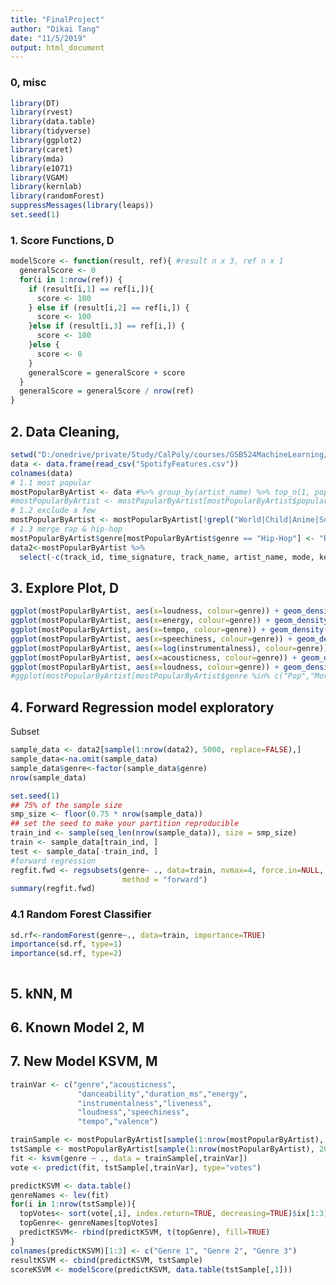 ---
title: "FinalProject"
author: "Dikai Tang"
date: "11/5/2019"
output: html_document
---

### 0, misc
```{R warning = False, message = F, error = F}
library(DT)
library(rvest)
library(data.table)
library(tidyverse)
library(ggplot2)
library(caret)
library(mda)
library(e1071)
library(VGAM)
library(kernlab)
library(randomForest)
suppressMessages(library(leaps))
set.seed(1)
```

### 1. Score Functions, D
``` {R} 
modelScore <- function(result, ref){ #result n x 3, ref n x 1
  generalScore <- 0
  for(i in 1:nrow(ref)) {
    if (result[i,1] == ref[i,]){
      score <- 100
    } else if (result[i,2] == ref[i,]) {
      score <- 100
    }else if (result[i,3] == ref[i,]) {
      score <- 100
    }else {
      score <- 0
    }
    generalScore = generalScore + score
  }
  generalScore = generalScore / nrow(ref)
}
```
## 2. Data Cleaning, 
```{R warning = F,message= F}
setwd("D:/onedrive/private/Study/CalPoly/courses/GSB524MachineLearning/assignments/FinalProject/")
data <- data.frame(read_csv("SpotifyFeatures.csv"))
colnames(data)
# 1.1 most popular
mostPopularByArtist <- data #%>% group_by(artist_name) %>% top_n(1, popularity) %>% data.frame() 
#mostPopularByArtist <- mostPopularByArtist[mostPopularByArtist$popularity > 30, ]
# 1.2 exclude a few 
mostPopularByArtist <- mostPopularByArtist[!grepl("World|Child|Anime|Soundtrack", mostPopularByArtist$genre),]
# 1.3 merge rap & hip-hop
mostPopularByArtist$genre[mostPopularByArtist$genre == "Hip-Hop"] <- "Rap"
data2<-mostPopularByArtist %>%
  select(-c(track_id, time_signature, track_name, artist_name, mode, key, popularity))

```

## 3. Explore Plot, D
```{R}

ggplot(mostPopularByArtist, aes(x=loudness, colour=genre)) + geom_density()
ggplot(mostPopularByArtist, aes(x=energy, colour=genre)) + geom_density()
ggplot(mostPopularByArtist, aes(x=tempo, colour=genre)) + geom_density()
ggplot(mostPopularByArtist, aes(x=speechiness, colour=genre)) + geom_density()
ggplot(mostPopularByArtist, aes(x=log(instrumentalness), colour=genre)) + geom_density()
ggplot(mostPopularByArtist, aes(x=acousticness, colour=genre)) + geom_density()
ggplot(mostPopularByArtist, aes(x=loudness, colour=genre)) + geom_density()
#ggplot(mostPopularByArtist[mostPopularByArtist$genre %in% c("Pop","Movie","Classical"),], aes(x=loudness, colour=genre)) + geom_density()

```



## 4. Forward Regression model exploratory
Subset
```{r}
sample_data <- data2[sample(1:nrow(data2), 5000, replace=FALSE),]
sample_data<-na.omit(sample_data)
sample_data$genre<-factor(sample_data$genre)
nrow(sample_data)
```

```{r}
set.seed(1)
## 75% of the sample size
smp_size <- floor(0.75 * nrow(sample_data))
## set the seed to make your partition reproducible
train_ind <- sample(seq_len(nrow(sample_data)), size = smp_size)
train <- sample_data[train_ind, ]
test <- sample_data[-train_ind, ]
#forward regression
regfit.fwd <- regsubsets(genre~ ., data=train, nvmax=4, force.in=NULL,
                         method = "forward")
summary(regfit.fwd)
```



### 4.1 Random Forest Classifier 
```{r}
sd.rf<-randomForest(genre~., data=train, importance=TRUE)
importance(sd.rf, type=1)
importance(sd.rf, type=2)
```


```{r}
```

## 5. kNN, M

## 6. Known Model 2, M

## 7. New Model KSVM, M 
```{R}
trainVar <- c("genre","acousticness",
               "danceability","duration_ms","energy",
               "instrumentalness","liveness",
               "loudness","speechiness",
               "tempo","valence")

trainSample <- mostPopularByArtist[sample(1:nrow(mostPopularByArtist), 20000, replace=FALSE),]
tstSample <- mostPopularByArtist[sample(1:nrow(mostPopularByArtist), 2000, replace=FALSE), ]
fit <- ksvm(genre ~ ., data = trainSample[,trainVar])
vote <- predict(fit, tstSample[,trainVar], type="votes")

predictKSVM <- data.table()
genreNames <- lev(fit)
for(i in 1:nrow(tstSample)){
  topVotes<- sort(vote[,i], index.return=TRUE, decreasing=TRUE)$ix[1:3]
  topGenre<- genreNames[topVotes]
  predictKSVM<- rbind(predictKSVM, t(topGenre), fill=TRUE) 
}
colnames(predictKSVM)[1:3] <- c("Genre 1", "Genre 2", "Genre 3")
resultKSVM <- cbind(predictKSVM, tstSample)
scoreKSVM <- modelScore(predictKSVM, data.table(tstSample[,1]))
```

